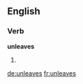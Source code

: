 
==English==

===Verb===
'''unleaves'''

# {{en-third-person singular of|unleave}}

[[de:unleaves]]
[[fr:unleaves]]